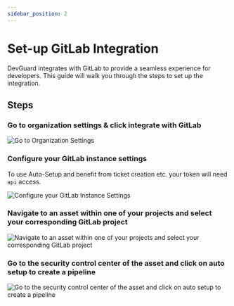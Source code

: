 ```yaml
---
sidebar_position: 2
---
```


# Set-up GitLab Integration

DevGuard integrates with GitLab to provide a seamless experience for developers. This guide will walk you through the steps to set up the integration.

## Steps

<Steps>

### Go to organization settings & click integrate with GitLab

![Go to Organization Settings](../../assets/gitlab-setup/gitlab-1.png)

### Configure your GitLab instance settings 

To use Auto-Setup and benefit from ticket creation etc. your token will need `api` access.

![Configure your GitLab Instance Settings](../../assets/gitlab-setup/gitlab-2.png)

### Navigate to an asset within one of your projects and select your corresponding GitLab project

![Navigate to an asset within one of your projects and select your corresponding GitLab project](../../assets/gitlab-setup/gitlab-3.png)

### Go to the security control center of the asset and click on auto setup to create a pipeline

![Go to the security control center of the asset and click on auto setup to create a pipeline](../../assets/gitlab-setup/gitlab-4.png)


</Steps>